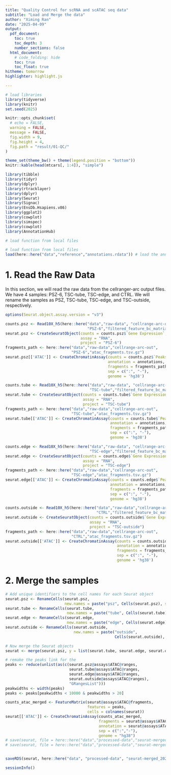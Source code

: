 ```yaml
---
title: "Quality Control for scRNA and scATAC seq data"
subtitle: "Load and Merge the data"
author: "Ximing Ran"
date: "2025-04-09"
output:
  pdf_document:
    toc: true
    toc_depth: 3
    number_sections: false
  html_document:
    # code_folding: hide
    toc: true
    toc_float: true
hitheme: tomorrow
highlighter: highlight.js

---
```


```r
# load libraries
library(tidyverse)
library(knitr)
set.seed(2025)

knitr::opts_chunk$set(
  # echo = FALSE,
  warning = FALSE,
  message = FALSE,
  fig.width = 9,
  fig.height = 4,
  fig.path = "result/01-QC/"
)

theme_set(theme_bw() + theme(legend.position = "bottom"))
knitr::kable(head(mtcars[, 1:4]), "simple")
```

```r
library(tibble)
library(tidyr)
library(dplyr)
library(rtracklayer)
library(dplyr)
library(Seurat)
library(Signac)
library(EnsDb.Hsapiens.v86)
library(ggplot2)
library(cowplot)
library(simspec)
library(cowplot)
library(AnnotationHub)

```



```r
# load function from local files

```


```r
# load function from local files
load(here::here("data","reference","annotations.rdata")) # load the annotations

```


\newpage

# 1. Read the Raw Data

In this section, we will read the raw data from the cellranger-arc output files. We have 4 samples: PSZ-6, TSC-tube, TSC-edge, and CTRL. We will rename the samples as PSZ, TSC-tube, TSC-edge, and TSC-outside, respectively. 
```r
options(Seurat.object.assay.version = "v3")

counts.psz <- Read10X_h5(here::here("data","raw-data", "cellrange-arc-out",
                                    "PSZ-6","filtered_feature_bc_matrix.h5"))
seurat.psz <- CreateSeuratObject(counts = counts.psz$`Gene Expression`,
                                 assay = "RNA",
                                 project = "PSZ-6")
fragments_path <- here::here("data","raw-data","cellrange-arc-out",
                             "PSZ-6","atac_fragments.tsv.gz")
seurat.psz[['ATAC']] <- CreateChromatinAssay(counts = counts.psz$`Peaks`,
                                             annotation = annotations,
                                             fragments = fragments_path,
                                             sep = c(":", "-"),
                                             genome = 'hg38')
```

```r
counts.tube <- Read10X_h5(here::here("data","raw-data", "cellrange-arc-out",
                                     "TSC-tube","filtered_feature_bc_matrix.h5"))
seurat.tube <- CreateSeuratObject(counts = counts.tube$`Gene Expression`,
                                  assay = "RNA",
                                  project = "TSC-tube")
fragments_path <- here::here("data","raw-data","cellrange-arc-out",
                             "TSC-tube","atac_fragments.tsv.gz")
seurat.tube[['ATAC']] <- CreateChromatinAssay(counts = counts.tube$`Peaks`,
                                              annotation = annotations,
                                              fragments = fragments_path,
                                              sep = c(":", "-"),
                                              genome = 'hg38')
```

```r
counts.edge <- Read10X_h5(here::here("data","raw-data", "cellrange-arc-out",
                                     "TSC-edge","filtered_feature_bc_matrix.h5"))
seurat.edge <- CreateSeuratObject(counts = counts.edge$`Gene Expression`,
                                  assay = "RNA",
                                  project = "TSC-edge")
fragments_path <- here::here("data","raw-data","cellrange-arc-out",
                             "TSC-edge","atac_fragments.tsv.gz")
seurat.edge[['ATAC']] <- CreateChromatinAssay(counts = counts.edge$`Peaks`,
                                              annotation = annotations,
                                              fragments = fragments_path,
                                              sep = c(":", "-"),
                                              genome = 'hg38')

```

```r
counts.outside <- Read10X_h5(here::here("data","raw-data","cellrange-arc-out",
                                        "CTRL","filtered_feature_bc_matrix.h5"))
seurat.outside <- CreateSeuratObject(counts = counts.outside$`Gene Expression`,
                                     assay = "RNA",
                                     project = "TSC-outside")
fragments_path <- here::here("data","raw-data","cellrange-arc-out",
                             "CTRL","atac_fragments.tsv.gz")
seurat.outside[['ATAC']] <- CreateChromatinAssay(counts = counts.outside$`Peaks`,
                                                 annotation = annotations,
                                                 fragments = fragments_path,
                                                 sep = c(":", "-"),
                                                 genome = 'hg38')

```

# 2. Merge the samples

```r
# Add unique identifiers to the cell names for each Seurat object
seurat.psz <- RenameCells(seurat.psz, 
                          new.names = paste("psz", Cells(seurat.psz), sep = "_"))
seurat.tube <- RenameCells(seurat.tube, 
                           new.names = paste("tube", Cells(seurat.tube), sep = "_"))
seurat.edge <- RenameCells(seurat.edge, 
                           new.names = paste("edge", Cells(seurat.edge), sep = "_"))
seurat.outside <- RenameCells(seurat.outside, 
                              new.names = paste("outside", 
                                                Cells(seurat.outside), sep = "_"))

# Now merge the Seurat objects
seurat <- merge(seurat.psz, y = list(seurat.tube, seurat.edge, seurat.outside))

# remake the peaks link for the
peaks <- reduce(unlist(as(c(seurat.psz@assays$ATAC@ranges,
                            seurat.tube@assays$ATAC@ranges,
                            seurat.edge@assays$ATAC@ranges,
                            seurat.outside@assays$ATAC@ranges),
                            "GRangesList")))
peakwidths <- width(peaks)
peaks <- peaks[peakwidths < 10000 & peakwidths > 20]

counts_atac_merged <- FeatureMatrix(seurat@assays$ATAC@fragments,
                                    features = peaks,
                                    cells = colnames(seurat))
seurat[['ATAC']] <- CreateChromatinAssay(counts_atac_merged,
                                         fragments = seurat@assays$ATAC@fragments,
                                         annotation = seurat@assays$ATAC@annotation,
                                         sep = c(":","-"),
                                         genome = "hg38")
# save(seurat, file = here::here("data","processed-data","seurat-merged_2025-03-15.rdata"))
# save(seurat, file = here::here("data","processed-data","seurat-merged_2025-03-14.rdata"))


saveRDS(seurat, here::here("data", "processed-data", "seurat-merged_2025-03-15.rds"))

```



\newpage
```r
sessionInfo()
```

